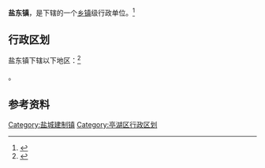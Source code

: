 {{中国乡级行政区|32/09/02/107/000}}

'''盐东镇'''，是{{PRC admin/fullname|32/09/02/107/000|3}}下辖的一个[[乡镇|乡镇]]级行政单位。<ref>{{PRC admin/ref sgc|{{PRC admin/parent|32/09/02/107/000}}}}</ref>

== 行政区划 ==

盐东镇下辖以下地区：<ref>{{PRC admin/ref sgc|32/09/02/107/000}}</ref>

{{PRC admin/children|32/09/02/107/000}}。

== 参考资料 ==

{{reflist}}

{{江苏省盐城市亭湖区行政区划}}
{{江苏行政区划小作品}}
[[Category:盐城建制镇|Category:盐城建制镇]]
[[Category:亭湖区行政区划|Category:亭湖区行政区划]]